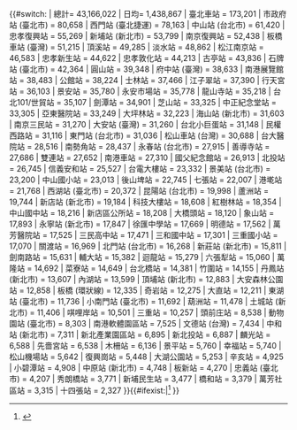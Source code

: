{{#switch:{{{station}}}
| 總計= 43,166,022 
| 日均= 1,438,867
| 臺北車站 = 173,201
| 市政府站 (臺北市) = 80,658 
| 西門站 (臺北捷運) = 78,163 
| 中山站 (台北市) = 61,420 
| 忠孝復興站 = 55,269 
| 新埔站 (新北市) = 53,799 
| 南京復興站 = 52,438 
| 板橋車站 (臺灣)<!--台北捷運公司將板南線、環狀線分開統計--> = 51,215
| 頂溪站 = 49,285
| 淡水站 = 48,862
| 松江南京站 = 46,583
| 忠孝新生站 = 44,622
| 忠孝敦化站 = 44,213
| 古亭站 = 43,836
| 石牌站 (臺北市) = 42,364
| 圓山站 = 39,348
| 府中站 (臺灣) = 38,633
| 南港展覽館站 = 38,483
| 公館站 = 38,224
| 士林站 = 37,466
| 江子翠站 = 37,390
| 行天宮站 = 36,103
| 景安站 = 35,780
| 永安市場站 = 35,778
| 龍山寺站 = 35,218
| 台北101/世貿站 = 35,107
| 劍潭站 = 34,901
| 芝山站 = 33,325
| 中正紀念堂站 = 33,305
| 亞東醫院站 = 33,249
| 大坪林站 = 32,223
| 海山站 (新北市) = 31,603
| 南京三民站 = 31,270
| 大安站 (臺灣) = 31,260
| 台北小巨蛋站 = 31,148
| 民權西路站 = 31,116
| 東門站 (台北市) = 31,036
| 松山車站 (台灣) = 30,688
| 台大醫院站 = 28,516
| 南勢角站 = 28,437
| 永春站 (台北市) = 27,915
| 善導寺站 = 27,686
| 雙連站 = 27,652
| 南港車站<!--條目名為"車站"--> = 27,310
| 國父紀念館站 = 26,913
| 北投站 = 26,745
| 信義安和站 = 25,527
| 台電大樓站 = 23,332
| 景美站 (台北市) = 23,200
| 中山國小站 = 23,013
| 後山埤站 = 22,745
| 七張站 = 22,007
| 港墘站 = 21,768
| 西湖站 (臺北市) = 20,372
| 昆陽站 (台北市) = 19,998
| 蘆洲站 = 19,744
| 新店站 (新北市) = 19,184
| 科技大樓站 = 18,608
| 紅樹林站 = 18,354
| 中山國中站 = 18,216
| 新店區公所站 = 18,208
| 大橋頭站 = 18,120
| 象山站 = 17,893
| 永寧站 (新北市) = 17,847
| 徐匯中學站 = 17,669
| 明德站 = 17,562
| 萬芳醫院站 = 17,525
| 三民高中站 = 17,471
| 三和國中站 = 17,301
| 三重國小站 = 17,070
| 關渡站 = 16,969
| 北門站 (台北市) = 16,268
| 新莊站 (新北市) = 15,811
| 劍南路站 = 15,631
| 輔大站 = 15,382
| 迴龍站 = 15,279
| 六張犁站 = 15,060
| 萬隆站 = 14,692
| 菜寮站 = 14,649
| 台北橋站 = 14,381
| 竹圍站 = 14,155
| 丹鳳站 (新北市) = 13,607
| 內湖站 = 13,599
| 頂埔站 (新北市) = 12,883
| 大安森林公園站 = 12,858
| 板橋 (環狀線)<!--台北捷運公司將板南線、環狀線分開統計--> = 12,335
| 奇岩站 = 12,275
| 大直站 = 12,211
| 東湖站 (臺北市) = 11,736
| 小南門站 (臺北市) = 11,692
| 葫洲站 = 11,478
| 土城站 (新北市) = 11,406
| 唭哩岸站 = 10,501
| 三重站 = 10,257
| 頭前庄站 = 8,538 
| 動物園站 (臺北市) = 8,303
| 南港軟體園區站 = 7,525
| 文德站 (台灣) = 7,434
| 中和站 (新北市) = 7,311
| 新北產業園區站 = 6,895
| 新北投站 = 6,887
| 麟光站 = 6,588
| 先嗇宮站 = 6,538
| 木柵站 = 6,136
| 景平站 = 5,760
| 幸福站 = 5,740
| 松山機場站 = 5,642
| 復興崗站 = 5,448
| 大湖公園站 = 5,253
| 辛亥站 = 4,925
| 小碧潭站 = 4,908
| 中原站 (新北市) = 4,748
| 板新站 = 4,270
| 忠義站 (臺北市) = 4,207
| 秀朗橋站 = 3,771
| 新埔民生站 = 3,477
| 橋和站 = 3,379
| 萬芳社區站 = 3,315
| 十四張站 = 2,327
}}{{#ifexist:{{{station}}}|<ref name="Taipei Transportation Authority">{{cite web |url=https://www.metro.taipei/cp.aspx?n=FF31501BEBDD0136 |title=旅運量 |publisher=臺北大眾捷運股份有限公司 ||date=2021-01-15}}</ref> }}<noinclude>{{doc}}</noinclude>